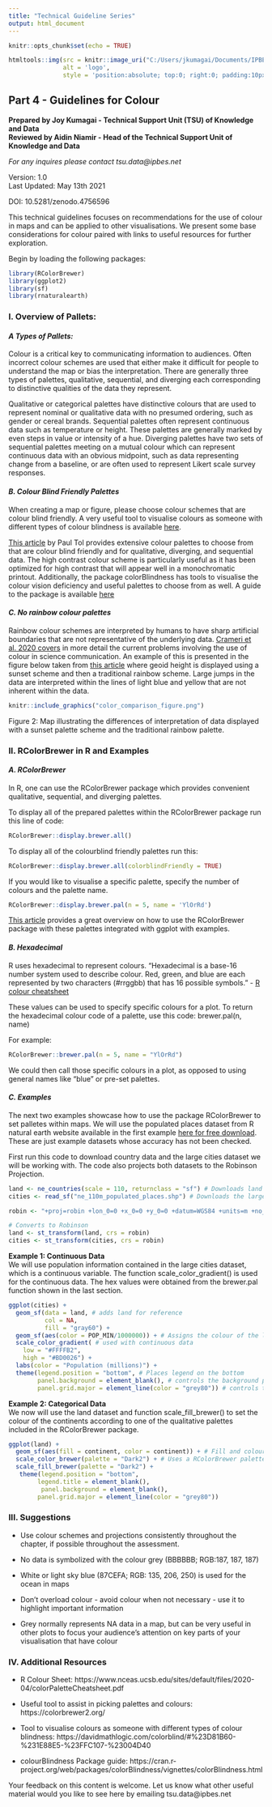 ---
title: "Technical Guideline Series"
output: html_document
---

```{r setup, include=FALSE}
knitr::opts_chunk$set(echo = TRUE)
```

```{r, echo=FALSE}
htmltools::img(src = knitr::image_uri("C:/Users/jkumagai/Documents/IPBES/R/Geoinformatics/Technical Guidelines Series/CartographicGuidelines/logo2.png"), 
               alt = 'logo', 
               style = 'position:absolute; top:0; right:0; padding:10px; width: 600px; height: 135px;') 
```

## Part 4 - Guidelines for Colour
**Prepared by Joy Kumagai - Technical Support Unit (TSU) of Knowledge and Data**  
**Reviewed by Aidin Niamir - Head of the Technical Support Unit of Knowledge and Data**

*For any inquires please contact tsu.data@ipbes.net*  

Version: 1.0  
Last Updated: May 13th 2021

DOI: 10.5281/zenodo.4756596     

This technical guidelines focuses on recommendations for the use of colour in maps and can be applied to other visualisations. We present some base considerations for colour paired with links to useful resources for further exploration.

Begin by loading the following packages:

```{r message = FALSE, warning=FALSE}
library(RColorBrewer)
library(ggplot2)
library(sf)
library(rnaturalearth)
```

### I. Overview of Pallets: 

#### *A Types of Pallets:* 

Colour is a critical key to communicating information to audiences. Often incorrect colour schemes are used that either make it difficult for people to understand the map or bias the interpretation. There are generally three types of palettes, qualitative, sequential, and diverging each corresponding to distinctive qualities of the data they represent.
  
Qualitative or categorical palettes have distinctive colours that are used to represent nominal or qualitative data with no presumed ordering, such as gender or cereal brands. Sequential palettes often represent continuous data such as temperature or height. These palettes are generally marked by even steps in value or intensity of a hue. Diverging palettes have two sets of sequential palettes meeting on a mutual colour which can represent continuous data with an obvious midpoint, such as data representing change from a baseline, or are often used to represent Likert scale survey responses.

#### *B. Colour Blind Friendly Palettes* 

When creating a map or figure, please choose colour schemes that are colour blind friendly. A very useful tool to visualise colours as someone with different types of colour blindness is available  [here](https://davidmathlogic.com/colorblind/#%23D81B60-%231E88E5-%23FFC107-%23004D40){target="_blank"}.  

[This article](https://personal.sron.nl/~pault/){target="_blank"} by Paul Tol provides extensive colour palettes to choose from that are colour blind friendly and for qualitative, diverging, and sequential data. The high contrast colour scheme is particularly useful as it has been optimized for high contrast that will appear well in a monochromatic printout. Additionally, the package colorBlindness has tools to visualise the colour vision deficiency and useful palettes to choose from as well. A guide to the package is available [here](https://cran.r-project.org/web/packages/colorBlindness/vignettes/colorBlindness.html){target="_blank"} 
 
#### *C. No rainbow colour palettes*  

Rainbow colour schemes are interpreted by humans to have sharp artificial boundaries that are not representative of the underlying data. [Crameri et al. 2020 covers](https://doi.org/10.1038/s41467-020-19160-7){target="_blank"} in more detail the current problems involving the use of colour in science communication. An example of this is presented in the figure below taken from [this article](https://personal.sron.nl/~pault/#){target="_blank"} where geoid height is displayed using a sunset scheme and then a traditional rainbow scheme. Large jumps in the data are interpreted within the lines of light blue and yellow that are not inherent within the data.

```{r echo = FALSE, out.width = "60%", fig.align = 'center'}
knitr::include_graphics("color_comparison_figure.png")
```  
  
Figure 2: Map illustrating the differences of interpretation of data displayed with a sunset palette scheme and the traditional rainbow palette.
  
 
### II. RColorBrewer in R and Examples

#### *A. RColorBrewer* 

In R, one can use the RColorBrewer package which provides convenient qualitative, sequential, and diverging palettes. 

To display all of the prepared palettes within the RColorBrewer package run this line of code: 
```{r, fig.height = 8, fig.align = 'center'}
RColorBrewer::display.brewer.all()
```
  
To display all of the colourblind friendly palettes run this:
```{r, fig.height = 7, fig.align = 'center'}
RColorBrewer::display.brewer.all(colorblindFriendly = TRUE)
```  

If you would like to visualise a specific palette, specify the number of colours and the palette name.   
```{r, fig.align = 'center'}
RColorBrewer::display.brewer.pal(n = 5, name = 'YlOrRd')
```

[This article](https://www.datanovia.com/en/blog/the-a-z-of-rcolorbrewer-palette/ ){target="_blank"} provides a great overview on how to use the RColorBrewer package with these palettes integrated with ggplot with examples. 


#### *B. Hexadecimal* 

R uses hexadecimal to represent colours. “Hexadecimal is a base-16 number system used to describe colour. Red, green, and blue are each represented by two characters (#rrggbb) that has 16 possible symbols.” - [R colour cheatsheet](https://www.nceas.ucsb.edu/sites/default/files/2020-04/colorPaletteCheatsheet.pdf){target="_blank"}

These values can be used to specify specific colours for a plot. To return the hexadecimal colour code of a palette, use this code: brewer.pal(n, name)

For example: 
```{r}
RColorBrewer::brewer.pal(n = 5, name = "YlOrRd")
```
We could then call those specific colours in a plot, as opposed to using general names like “blue” or pre-set palettes. 
  
  
#### *C. Examples* 

The next two examples showcase how to use the package RColorBrewer to set palletes within maps. We will use the populated places dataset from R natural earth website available in the first example [here for free download](https://www.naturalearthdata.com/downloads/110m-cultural-vectors/110m-populated-places/){target="_blank"}. These are just example datasets whose accuracy has not been checked.  
  
First run this code to download country data and the large cities dataset we will be working with. The code also projects both datasets to the Robinson Projection. 
```{r}
land <- ne_countries(scale = 110, returnclass = "sf") # Downloads land polygons 
cities <- read_sf("ne_110m_populated_places.shp") # Downloads the large cities points dataset

robin <- "+proj=robin +lon_0=0 +x_0=0 +y_0=0 +datum=WGS84 +units=m +no_defs"# Defines Projection 

# Converts to Robinson
land <- st_transform(land, crs = robin)
cities <- st_transform(cities, crs = robin)
```
  
**Example 1: Continuous Data**  
We will use population information contained in the large cities dataset, which is a continuous variable. The function scale_color_gradient() is used for the continuous data. The hex values were obtained from the brewer.pal function shown in the last section. 

```{r}
ggplot(cities) +
  geom_sf(data = land, # adds land for reference
          col = NA,
          fill = "gray60") +
  geom_sf(aes(color = POP_MIN/1000000)) + # Assigns the colour of the large cities to their minimum population size
  scale_color_gradient( # used with continuous data
    low = "#FFFFB2", 
    high = "#BD0026") +
  labs(color = "Population (millions)") +
  theme(legend.position = "bottom", # Places legend on the bottom 
        panel.background = element_blank(), # controls the background panel colour 
        panel.grid.major = element_line(color = "grey80")) # controls the grid line colour 
```
   
**Example 2: Categorical Data**  
We now will use the land dataset and function scale_fill_brewer() to set the colour of the continents according to one of the qualitative palettes included in the RColorBrewer package.

```{r}
ggplot(land) +
  geom_sf(aes(fill = continent, color = continent)) + # Fill and colour are the same to effective remove borders
  scale_color_brewer(palette = "Dark2") + # Uses a RColorBrewer palette
  scale_fill_brewer(palette = "Dark2") +
   theme(legend.position = "bottom", 
        legend.title = element_blank(),
         panel.background = element_blank(), 
        panel.grid.major = element_line(color = "grey80")) 
```
   

### III. Suggestions
* Use colour schemes and projections consistently throughout the chapter, if possible throughout the assessment.

* No data is symbolized with the colour grey (BBBBBB; RGB:187, 187, 187)

* White or light sky blue (87CEFA; RGB: 135, 206, 250) is used for the ocean in maps

* Don’t overload colour - avoid colour when not necessary - use it to highlight important information

* Grey normally represents NA data in a map, but can be very useful in other plots to focus your audience’s attention on key parts of your visualisation that have colour 

### IV. Additional Resources  
* R Colour Sheet: https://www.nceas.ucsb.edu/sites/default/files/2020-04/colorPaletteCheatsheet.pdf

* Useful tool to assist in picking palettes and colours: https://colorbrewer2.org/ 

* Tool to visualise colours as someone with different types of colour blindness: https://davidmathlogic.com/colorblind/#%23D81B60-%231E88E5-%23FFC107-%23004D40 

* colourBlindness Package guide: https://cran.r-project.org/web/packages/colorBlindness/vignettes/colorBlindness.html 

Your feedback on this content is welcome. Let us know what other useful material would you like to see here by emailing tsu.data@ipbes.net

